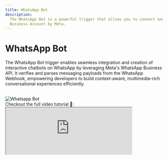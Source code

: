 ```yaml
---
title: WhatsApp Bot
description:
  The WhatsApp Bot is a powerful trigger that allows you to connect and create a WhatsApp Bot using using WhatsApp
  Business Account by Meta.
---
```


# WhatsApp Bot



The WhatsApp Bot trigger enables seamless integration and creation of interactive chatbots on WhatsApp by leveraging
Meta's WhatsApp Business API. It verifies and parses messaging payloads from the WhatsApp Webhook, empowering developers
to build context-aware, multimedia-rich conversational experiences efficiently.

<br />
<Image src={trigger} alt='Whatsapp Bot' width={1200} />

<br />
Checkout the full video tutorial 🍿:
<br />

<iframe
  className='aspect-video w-full'
  src='https://www.youtube.com/embed/f9rJCQnS_Yo'
  allow='accelerometer; autoplay; clipboard-write; encrypted-media; gyroscope; picture-in-picture;
    allowfullscreen'
  width='80%'
/>

## Prerequisites

Before you can create a chatbot on WhatsApp, you need to have the following:

1. A Meta developer account. Sign up for a Meta Developer Account [here](https://developers.facebook.com/).
2. A business app. Learn how to create a business app
   [here](https://developers.facebook.com/docs/development/create-an-app/).
3. A verified business on Facebook. Click
   [here](https://developers.facebook.com/docs/whatsapp/overview/business-accounts/) to learn how to verify your
   business.
4. A registered WhatsApp business phone number.
5. Access to the official WhatsApp Business API.

## 1. Setting up a Business App

- **Sign up for a Meta Developer Account**: Go to https://developers.facebook.com and click the "Login" button. You can
  use your Facebook account associated with your company or create a new account.

  {' '}

  <Image src={step1} alt='Sign up for Meta Developer Account' width={1200} />

<Steps>
### Create a new app
 After creating your Meta Developer Account, select "My App >> Create an app".

    <Image src={step2} alt='Create a new app' width={1200} />

### Select Other in "What do you want your app to do" section.

"Select Other" on What do you want your app to do section.

    <Image src={step3} alt='Select Other in "What do you want your app to do"' width={1200} />

### Select Business

"Select Business" - the type of app you want to create and use for your business.

    <Image src={step4} alt='Select Business' width={1200} />

### Create App details

Give your app a name, enter a contact email, and connect it with your business account.

    <Image src={step5} alt='Create App details' width={1200} />

### Add WhatsApp to your app

In your app, add the WhatsApp product.

    <Image src={whatsappProduct} alt='Select WhatsApp product' width={1200} />

First, you'll need to select a business profile if you already have one setup. Then continue.

{' '}

<Image src={step6} alt='Add WhatsApp to your app' width={1200} />

**Note:** If you don't have a business profile set up, then you'll be met with a different screen. From here, just let
the platform guide you through the process of setting up a business profile.

<Image src={createBusinessProfile} alt='Create business profile' width={1200} />

Then after adding the WhatsApp product you'll be redirected to the quickstart page

<Image src={waDevQuickStart} alt='Whatsapp quickstart' width={1200} />

### Copy your app credentials

First, go to the "API Setup" page and take note of the "Temporary access token". You'll need it later.

<Image src={temporaryAccessToken} alt='Temporary access token' width={1200} />

Next, got to "App settings" -> "Basic" and take note of the "App ID" and "App Secret". You'll need it later.

<Image src={appCredentials} alt='App credentials' width={1200} />

</Steps>

## 2. AI WhatsApp Bot Template

Take a pause from the Meta dashboard and let's clone the AI WhatsApp Bot template from BuildShip.

<Callout info='💡'>
  In BuildShip, clone the AI WhatsApp Bot template and ship your workflow. Remix link -
  https://app.buildship.com/template/Nmu4x1MCZNX8
</Callout>

The template uses the WhatsApp Bot trigger to verify incoming messages webhook payload from the WhatsApp Webhook by
Meta. It then uses the OpenAI to automatically generate and send responses to the incoming messages.

<br />

<Image src={botTemplate} alt='Clone the WhatsApp Bot template' width={1200} />

<Steps>
  ### Configuring the WhatsApp Bot trigger
  <br/>
<Image src={trigger} alt='Whatsapp Bot' width={1200} />

Trigger Inputs:

- Path: This field specifies the endpoint path for receiving webhook requests from the WhatsApp API.

- App ID: (mentioned in previous step) This field requires entering the App ID provided by the
  [WhatsApp Business Manager Cloud API](https://developers.facebook.com/docs/whatsapp/cloud-api/get-started#app-setup).
  It is a unique identifier for your application, displayed on top of your Meta App Dashboard.

- App Secret: (mentioned in previous step) This field requires entering the App Secret provided by the
  [WhatsApp Business Manager Cloud API](https://developers.facebook.com/docs/whatsapp/cloud-api/get-started#app-setup).
  It is a secret key used for authentication and securing communication with the WhatsApp Cloud API.
- Verification Token: This can be any text you want to use, just take note of it as you'll need it later.

### Configuring the OpenAI Text Generator node

This node is used to generate a response to the incoming message. You'll need to select your OpenAI API key or create a
new one. Or just use the "Use Credits" option to use the credits from your BuildShip account.

<br />

<Image src={openaiNode} alt='OpenAI Text Generator' width={1200} />

### Configuring the Auto-Responder node

The Auto-Responder node is used to send the generated response to the incoming message. The only field you need to enter
is the Access Token. You can use the temporary access token provided by Meta for testing purposes (mentioned in previous
steps).

<br />

<Image src={autoResponder} alt='Auto Responder' width={1200} />

### Ship 🚀 your workflow

Make sure to take note of the endpoint URL as you'll need it in the next step.

<br />

<Image src={shipFlow} alt='Ship your workflow' width={1200} />

</Steps>

## 3 Webhook Verification

To get notified of incoming messages from WhatsApp, you need to set up a webhook. Here's how you can do it:

<Steps>

### Save the webhook in Meta

To connect the WhatsApp API to BuildShip, you need to configure a webhook. In your Meta Developer Account, go to
"WhatsApp" >> "Configuration" >> "Edit Webhook". Enter the endpoint URL you copied from the previous step as well as the
verify token you entered earlier when you configured the WhatsApp Bot trigger. Then click "Verify" and "Save".

<br />

<Image src={step8} alt='Configure the webhook' width={1200} />

### Subscribe to messaging notifications

To receive all messaging events from WhatsApp in BuildShip, you need to subscribe to messaging on webhooks. Click
"Manage" (Webhook fields) and subscribe to messages.

<br />

<Image src={step9} alt='Subscribe to messaging on webhooks' width={1200} />

### Test setup with test message

First, go to "WhatsApp" >> "API Setup".

- For the From number, select the test number that Meta provides.
- For the To number, select a number from the recipient phone number list or add your own if not listed.
- Then click send message to test if you're receiving a message from WhatsApp. If it works, you'll receive a Hello World
  message from WhatsApp.

<br />

<Image src={step10} alt='Send test message' width={1200} />

{' '}

</Steps>

## 4. Testing the bot

First, make sure you have shipped 🚀 your workflow.

If everything is set up correctly, you can now test the bot by sending a message to the test WhatsApp phone number which
you can obtain in the Meta dashboard from WhatsApp >> API setup.

Then you should receive an automatic response generated by OpenAI ✅.

If you don't receive a response, check the workflow for any errors, and make sure you followed all the steps correctly.

## 5. Setting up a Permanent Token

To set up a permanent token, you need a Meta Business Account. Full documentation
[link](https://developers.facebook.com/docs/whatsapp/business-management-api/get-started#access-tokens).

<Steps>

### Go to Business Settings

Access your
[Business Settings](https://developers.facebook.com/micro_site/url/?click_creative_path[0]=link&ums_creative_detail=link%26device_type%3Ddesktop&click_from_context_menu=true&country=BZ&destination=https%3A%2F%2Fbusiness.facebook.com%2Fsettings&event_type=click&last_nav_impression_id=07EgncAsi0xYiG87Z&max_percent_page_viewed=73&max_viewport_height_px=934&max_viewport_width_px=1920&orig_http_referrer=https%3A%2F%2Fwww.google.com%2F&orig_request_uri=https%3A%2F%2Fdevelopers.facebook.com%2Fblog%2Fpost%2F2022%2F12%2F05%2Fauth-tokens%2F&region=latam&scrolled=true&session_id=3KYDycpS5rrkPOv4w&site=developers&extra_data[create_type]=link&extra_data[create_type_detail]=&extra_data[creative_detail]=link%26device_type%3Ddesktop).
Then select the business account your app is associated with.

{' '}

<br />

{' '}

<Image src={metaBusiness} alt='Business Settings' width={1200} />

### Create a system user

Go to "Settings" >> "System users". Click Add. Name the system user, choose Admin as the user role, and click Create
System User.

<br />

<Image src={addSystemUser} alt='System Users' width={1200} />

### Associate the system user with your app

Go to "Assign Assets" >> "Apps". Select your app and give the system user partial or full access. Click "Assign assets".

<br />

<Image src={assignAssets} alt='Assign Assets' width={1200} />

### Generate a new token

Click "Generate new token" >> Select your app from the dropdown menu.

<br />

<Image src={generateToken1} alt='Generate Token' width={1200} />

**4.1.** Set the token experiation date to Never expire.

<br />

<Image src={generateToken2} alt='Generate Token' width={1200} />

**4.2.** Make sure "whatsapp_business_messaging" and "whatsapp_business_management" are turned on. Click "Generate
token".

<br />
<Image src={generateToken3} alt='Generate Token' width={1200} />

### Save your permanent token

Take note of the generated Access Token because you won't be able to see it again. This is a permanent token that can be
used for your WhatsApp Bot.

</Steps>
